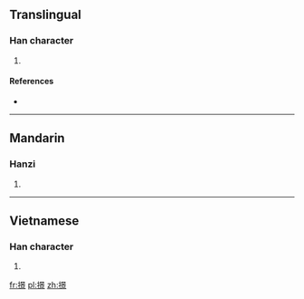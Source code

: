 ==Translingual==

===Han character===
{{Han char|rn=64|rad=手|as=12|sn=15|four=|canj=手日卜火 (QAYF)|ids=⿰[[扌]][[景]]}}

# {{defn|Han|sort=手12}}

====References====
* {{Han ref|kx=0454.100|dkj=12700|hdz=31958.010|uh=6494|ud=25748}}

----

==Mandarin==

===Hanzi===
{{cmn-hanzi|pin=[[hòng]] ([[hong4]])|wg=hung<sup>4</sup>}}

# {{defn|lang=cmn|sort=手12}}

----

==Vietnamese==

===Han character===
{{vi-readings|rs=手12| hanviet = ngảnh}}

# {{defn|lang=vi|sort=手12}}

[[fr:撔]]
[[pl:撔]]
[[zh:撔]]